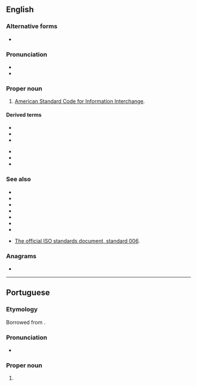 {{also|ascii}}
==English==

===Alternative forms===
* {{l|en|ascii}}

===Pronunciation===
* {{IPA|en|/ˈæski/}}
* {{audio|en|en-us-ASCII.ogg|Audio (US)}}

===Proper noun===
{{wikipedia}}
{{en-proper noun}}

# {{lb|en|computing}} [[American Standard Code for Information Interchange]].

====Derived terms====
{{der-top}}
* {{l|en|ASCII art}}
* {{l|en|ASCIIbetical}}
* {{l|en|ASCIIfy}}
{{der-mid}}
* {{l|en|extended ASCII}}
* {{l|en|PETSCII}}
* {{l|en|pure ASCII text}}
{{der-bottom}}

===See also===
* {{l|en|7-bit}}
* {{l|en|EBCDIC}}
* {{l|en|Unicode}}
* {{l|en|UTF-7}}
* {{l|en|UTF-8}}
* {{l|en|UTF-16}}
* {{l|en|Appendix:Unicode}}

* [https://web.archive.org/web/20060305121105/http://www.itscj.ipsj.or.jp/ISO-IR/006.pdf The official ISO standards document, standard 006].

===Anagrams===
* {{anagrams|en|a=aciis|Isiac}}

----

==Portuguese==

===Etymology===
Borrowed from {{bor|pt|en|ASCII}}.

===Pronunciation===
* {{a|Brazil}} {{IPA|pt|/ˈas.ki/}}

===Proper noun===
{{pt-proper noun|m}}

# {{lb|pt|computing}} {{l|en|ASCII}} {{gloss|a 7-bit character encoding}}